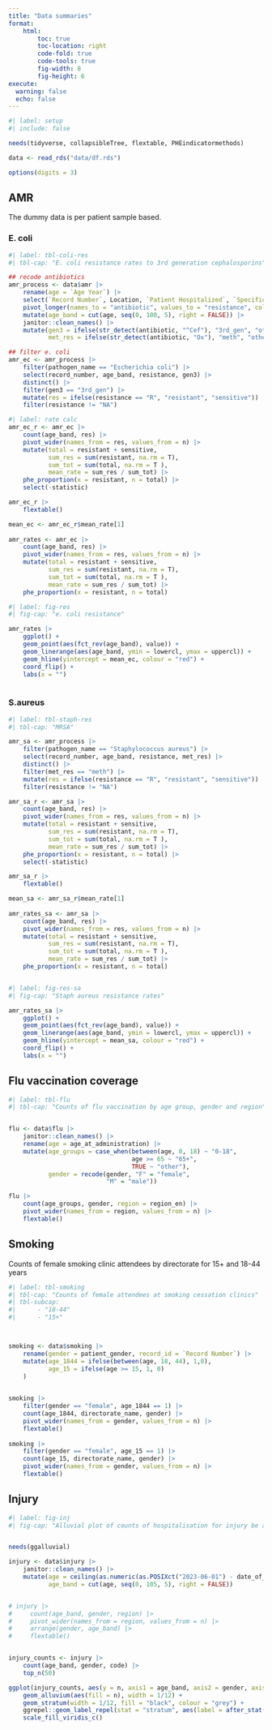 ```yaml
---
title: "Data summaries"
format: 
    html: 
        toc: true
        toc-location: right
        code-fold: true
        code-tools: true
        fig-width: 8
        fig-height: 6
execute: 
  warning: false
  echo: false
---
```


```r
#| label: setup
#| include: false

needs(tidyverse, collapsibleTree, flextable, PHEindicatormethods)

data <- read_rds("data/df.rds")

options(digits = 3)

```

## AMR

The dummy data is per patient sample based.

### E. coli

```r
#| label: tbl-coli-res
#| tbl-cap: "E. coli resistance rates to 3rd generation cephalosporins"

## recode antibiotics
amr_process <- data$amr |>
    rename(age = `Age Year`) |>
    select(`Record Number`, Location, `Patient Hospitalized`, `Specific Location`, age, `Community Origin`, `Pathogen Name`:last_col()) |>
    pivot_longer(names_to = "antibiotic", values_to = "resistance", cols = Minocycline:Spectinomycin) |>
    mutate(age_band = cut(age, seq(0, 100, 5), right = FALSE)) |>
    janitor::clean_names() |>
    mutate(gen3 = ifelse(str_detect(antibiotic, "^Cef"), "3rd_gen", "other"), 
           met_res = ifelse(str_detect(antibiotic, "Ox"), "meth", "other")) 

## filter e. coli
amr_ec <- amr_process |>
    filter(pathogen_name == "Escherichia coli") |>
    select(record_number, age_band, resistance, gen3) |>
    distinct() |>
    filter(gen3 == "3rd_gen") |>
    mutate(res = ifelse(resistance == "R", "resistant", "sensitive")) |>
    filter(resistance != "NA")

```

```r
#| label: rate calc
amr_ec_r <- amr_ec |> 
    count(age_band, res) |>
    pivot_wider(names_from = res, values_from = n) |>
    mutate(total = resistant + sensitive, 
           sum_res = sum(resistant, na.rm = T), 
           sum_tot = sum(total, na.rm = T ),
           mean_rate = sum_res / sum_tot) |>
    phe_proportion(x = resistant, n = total) |>
    select(-statistic) 

amr_ec_r |>
    flextable()

mean_ec <- amr_ec_r$mean_rate[1]
    
amr_rates <- amr_ec |> 
    count(age_band, res) |>
    pivot_wider(names_from = res, values_from = n) |>
    mutate(total = resistant + sensitive, 
           sum_res = sum(resistant, na.rm = T), 
           sum_tot = sum(total, na.rm = T ),
           mean_rate = sum_res / sum_tot) |>
    phe_proportion(x = resistant, n = total) 

```

```r
#| label: fig-res
#| fig-cap: "e. coli resistance"

amr_rates |>
    ggplot() +
    geom_point(aes(fct_rev(age_band), value)) +
    geom_linerange(aes(age_band, ymin = lowercl, ymax = uppercl)) +
    geom_hline(yintercept = mean_ec, colour = "red") +
    coord_flip() +
    labs(x = "")
    
```

### S.aureus

```r
#| label: tbl-staph-res
#| tbl-cap: "MRSA"

amr_sa <- amr_process |>
    filter(pathogen_name == "Staphylococcus aureus") |>
    select(record_number, age_band, resistance, met_res) |>
    distinct() |>
    filter(met_res == "meth") |>
    mutate(res = ifelse(resistance == "R", "resistant", "sensitive")) |>
    filter(resistance != "NA")

amr_sa_r <- amr_sa |> 
    count(age_band, res) |>
    pivot_wider(names_from = res, values_from = n) |>
    mutate(total = resistant + sensitive, 
           sum_res = sum(resistant, na.rm = T), 
           sum_tot = sum(total, na.rm = T ),
           mean_rate = sum_res / sum_tot) |>
    phe_proportion(x = resistant, n = total) |>
    select(-statistic) 

amr_sa_r |>
    flextable()

mean_sa <- amr_sa_r$mean_rate[1]
    
amr_rates_sa <- amr_sa |> 
    count(age_band, res) |>
    pivot_wider(names_from = res, values_from = n) |>
    mutate(total = resistant + sensitive, 
           sum_res = sum(resistant, na.rm = T), 
           sum_tot = sum(total, na.rm = T ),
           mean_rate = sum_res / sum_tot) |>
    phe_proportion(x = resistant, n = total) 



```

```r
#| label: fig-res-sa
#| fig-cap: "Staph aureus resistance rates"

amr_rates_sa |>
    ggplot() +
    geom_point(aes(fct_rev(age_band), value)) +
    geom_linerange(aes(age_band, ymin = lowercl, ymax = uppercl)) +
    geom_hline(yintercept = mean_sa, colour = "red") +
    coord_flip() +
    labs(x = "")

```

## Flu vaccination coverage

```r
#| label: tbl-flu
#| tbl-cap: "Counts of flu vaccination by age group, gender and region"


flu <- data$flu |>
    janitor::clean_names() |>
    rename(age = age_at_administration) |>
    mutate(age_groups = case_when(between(age, 0, 18) ~ "0-18",
                                  age >= 65 ~ "65+", 
                                  TRUE ~ "other"), 
           gender = recode(gender, "F" = "female", 
                           "M" = "male"))

flu |>
    count(age_groups, gender, region = region_en) |>
    pivot_wider(names_from = region, values_from = n) |>
    flextable()


```

## Smoking

Counts of female smoking clinic attendees by directorate for 15+ and 18-44 years

```r
#| label: tbl-smoking
#| tbl-cap: "Counts of female attendees at smoking cessation clinics"
#| tbl-subcap: 
#|      - "18-44"
#|      - "15+"



smoking <- data$smoking |>
    rename(gender = patient_gender, record_id = `Record Number`) |>
    mutate(age_1844 = ifelse(between(age, 18, 44), 1,0),
           age_15 = ifelse(age >= 15, 1, 0)
    )
               

smoking |>
    filter(gender == "female", age_1844 == 1) |>
    count(age_1844, directorate_name, gender) |>
    pivot_wider(names_from = gender, values_from = n) |>
    flextable()
    
smoking |>
    filter(gender == "female", age_15 == 1) |>
    count(age_15, directorate_name, gender) |>
    pivot_wider(names_from = gender, values_from = n) |>
    flextable()
```

## Injury

```r
#| label: fig-inj
#| fig-cap: "Alluvial plot of counts of hospitalisation for injury be age, gender and ICD10 code"


needs(ggalluvial)

injury <- data$injury |>
    janitor::clean_names() |>
    mutate(age = ceiling(as.numeric(as.POSIXct("2023-06-01") - date_of_birth)/ 365), 
           age_band = cut(age, seq(0, 105, 5), right = FALSE))


# injury |>
#     count(age_band, gender, region) |>
#     pivot_wider(names_from = region, values_from = n) |>
#     arrange(gender, age_band) |>
#     flextable()


injury_counts <- injury |>
    count(age_band, gender, code) |>
    top_n(50)

ggplot(injury_counts, aes(y = n, axis1 = age_band, axis2 = gender, axis3 = code)) +
    geom_alluvium(aes(fill = n), width = 1/12) +
    geom_stratum(width = 1/12, fill = "black", colour = "grey") +
    ggrepel::geom_label_repel(stat = "stratum", aes(label = after_stat(stratum), size = 5)) +
    scale_fill_viridis_c()
    



```


